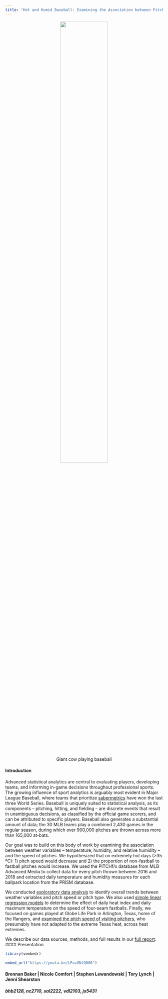 ```yaml
---
title: "Hot and Humid Baseball: Examining the Association between Pitching and Heat in the MLB"
---
```



 


<center>
<figure>
<img src="./Woody-7.jpg" style="width:60%" align = "bottom">
<figcaption> Giant cow playing baseball </figcaption>
</figure>
</center>


#### Introduction

Advanced statistical analytics are central to evaluating players, developing teams, and informing in-game decisions throughout professional sports. The growing influence of sport analytics is arguably most evident in Major League Baseball, where teams that prioritize [sabermetrics](https://sabr.org/sabermetrics) have won the last three World Series. Baseball is uniquely suited to statistical analysis, as its components – pitching, hitting, and fielding – are discrete events that result in unambiguous decisions, as classified by the official game scorers, and can be attributed to specific players. Baseball also generates a substantial amount of data; the 30 MLB teams play a combined 2,430 games in the regular season, during which over 900,000 pitches are thrown across more than 165,000 at-bats. 

Our goal was to build on this body of work by examining the association between weather variables – temperature, humidity, and relative humidity – and the speed of pitches. We hypothesized that on extremely hot days (>35 ºC): 1) pitch speed would decrease and 2) the proportion of non-fastball to fastball pitches would increase. We used the PITCHf/x database from MLB Advanced Media to collect data for every pitch thrown between 2016 and 2018 and extracted daily temperature and humidity measures for each ballpark location from the PRISM database. 

We conducted [exploratory data analysis](file:///Users/victorialynch/Desktop/Data%20Science/hot_humid_baseball.github.io/EDA.html#maximum-temperature) to identify overall trends between weather variables and pitch speed or pitch type. We also used [simple linear regression models]() to determine the effect of daily heat index and daily maximum temperature on the speed of four-seam fastballs. Finally, we focused on games played at Globe Life Park in Arlington, Texas, home of the Rangers, and [examined the pitch speed of visiting pitchers](), who presumably have not adapted to the extreme Texas heat, across heat extremes. 

We describe our data sources, methods, and full results in our [full report](). 
#### Presentation 
```r
library(vembedr)
```

```r
embed_url("https://youtu.be/LPazONtQ080")
```



#### Brennan Baker | Nicole Comfort | Stephen Lewandowski | Tory Lynch | Jenni Shearston
##### bhb2128, nc2710, sal2222, vdl2103, js5431